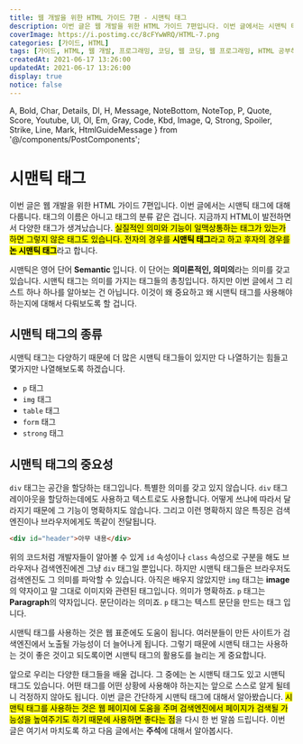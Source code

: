 ```yaml
---
title: 웹 개발을 위한 HTML 가이드 7편 - 시맨틱 태그
description: 이번 글은 웹 개발을 위한 HTML 가이드 7편입니다. 이번 글에서는 시맨틱 태그에 대해 다룹니다. 태그의 이름은 아니고 태그의 분류 같은 겁니다. 지금까지 HTML이 발전하면서 다양한 태그가 생겨났습니다. 실질적인 의미와 기능이 일맥상통하는 태그가 있는가 하면 그렇지 않은 태그도 있습니다. 전자의 경우를 시맨틱 태그라고 하고 후자의 경우를 논 시맨틱 태그라고 합니다. 시맨틱은 영어 단어 Semantic 입니다. 이 단어는 의미론적인, 의미의 라는 의미를 갖고 있습니다. 시맨틱 태그는 의미를 가지는 태그들의 총칭입니다. 하지만 이번 글에서 그 리스트 하나 하나를 알아보는 건 아닙니다. 이것이 왜 중요하고 왜 시맨틱 태그를 사용해야 하는지에 대해서 다뤄보도록 할 겁니다.
coverImage: https://i.postimg.cc/8cFYwWRQ/HTML-7.png
categories: [가이드, HTML]
tags: [가이드, HTML, 웹 개발, 프로그래밍, 코딩, 웹 코딩, 웹 프로그래밍, HTML 공부하기, HTML 초보, 시맨틱 태그]
createdAt: 2021-06-17 13:26:00
updatedAt: 2021-06-17 13:26:00
display: true
notice: false
---
```


  A, Bold, Char, Details, Dl, H, Message, NoteBottom, NoteTop, P,
  Quote, Score, Youtube, Ul, Ol, Em, Gray, Code, Kbd, Image,
  Q, Strong, Spoiler, Strike, Line, Mark, HtmlGuideMessage
} from '@/components/PostComponents';

<HtmlGuideMessage />

# 시맨틱 태그
이번 글은 웹 개발을 위한 HTML 가이드 7편입니다. 이번 글에서는 시맨틱 태그에 대해 다룹니다. 태그의 이름은 아니고 태그의 분류 같은 겁니다. 지금까지 HTML이 발전하면서 다양한 태그가 생겨났습니다. <Mark>실질적인 의미와 기능이 일맥상통하는 태그가 있는가 하면 그렇지 않은 태그도 있습니다. 전자의 경우를 <Strong>시맨틱 태그</Strong>라고 하고 후자의 경우를 <Strong>논 시맨틱 태그</Strong></Mark>라고 합니다.

시맨틱은 영어 단어 <Strong>Semantic</Strong> 입니다. 이 단어는 <Strong>의미론적인, 의미의</Strong>라는 의미를 갖고 있습니다. 시맨틱 태그는 의미를 가지는 태그들의 총칭입니다. 하지만 이번 글에서 그 리스트 하나 하나를 알아보는 건 아닙니다. 이것이 왜 중요하고 왜 시맨틱 태그를 사용해야 하는지에 대해서 다뤄보도록 할 겁니다.

## 시맨틱 태그의 종류
시맨틱 태그는 다양하기 때문에 더 많은 시맨틱 태그들이 있지만 다 나열하기는 힘들고 몇가지만 나열해보도록 하겠습니다.

* `p` 태그
* `img` 태그
* `table` 태그
* `form` 태그
* `strong` 태그

## 시맨틱 태그의 중요성
`div` 태그는 공간을 할당하는 태그입니다. 특별한 의미를 갖고 있지 않습니다. `div` 태그 레이아웃을 할당하는데에도 사용하고 텍스트로도 사용합니다. 어떻게 쓰냐에 따라서 달라지기 때문에 그 기능이 명확하지도 않습니다. 그리고 이런 명확하지 않은 특징은 검색엔진이나 브라우저에게도 똑같이 전달됩니다.

```html
<div id="header">아무 내용</div>
```

위의 코드처럼 개발자들이 알아볼 수 있게 `id` 속성이나 `class` 속성으로 구분을 해도 브라우저나 검색엔진에겐 그냥 `div` 태그일 뿐입니다. 하지만 시맨틱 태그들은 브라우저도 검색엔진도 그 의미를 파악할 수 있습니다. 아직은 배우지 않았지만 `img` 태그는 <Strong>image</Strong>의 약자이고 말 그대로 이미지와 관련된 태그입니다. 의미가 명확하죠. `p` 태그는 <Strong>Paragraph</Strong>의 약자입니다. 문단이라는 의미죠. `p` 태그는 텍스트 문단을 만드는 태그 입니다.

시맨틱 태그를 사용하는 것은 웹 표준에도 도움이 됩니다. 여러분들이 만든 사이트가 검색엔진에서 노출될 가능성이 더 늘어나게 됩니다. 그렇기 때문에 시맨틱 태그는 사용하는 것이 좋은 것이고 되도록이면 시맨틱 태그의 활용도를 늘리는 게 중요합니다.

<Line />

앞으로 우리는 다양한 태그들을 배울 겁니다. 그 중에는 논 시맨틱 태그도 있고 시맨틱 태그도 있습니다. 어떤 태그를 어떤 상황에 사용해야 하는지는 앞으로 스스로 알게 될테니 걱정하지 않아도 됩니다. 이번 글은 간단하게 시맨틱 태그에 대해서 알아봤습니다. <Mark>시맨틱 태그를 사용하는 것은 웹 페이지에 도움을 주며 검색엔진에서 페이지가 검색될 가능성을 높여주기도 하기 때문에 사용하면 좋다는 점</Mark>을 다시 한 번 말씀 드립니다. 이번 글은 여기서 마치도록 하고 다음 글에서는 <Strong>주석</Strong>에 대해서 알아봅시다.